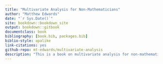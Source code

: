 ```yaml
--- 
title: "Multivariate Analysis for Non-Mathematicians"
author: "Matthew Edwards"
date: "`r Sys.Date()`"
site: bookdown::bookdown_site
output: bookdown::gitbook
documentclass: book
bibliography: [book.bib, packages.bib]
biblio-style: apalike
link-citations: yes
github-repo: mt-edwards/multivariate-analysis
description: "This is a book on multivariate analysis for non-mathematicians."
---
```

